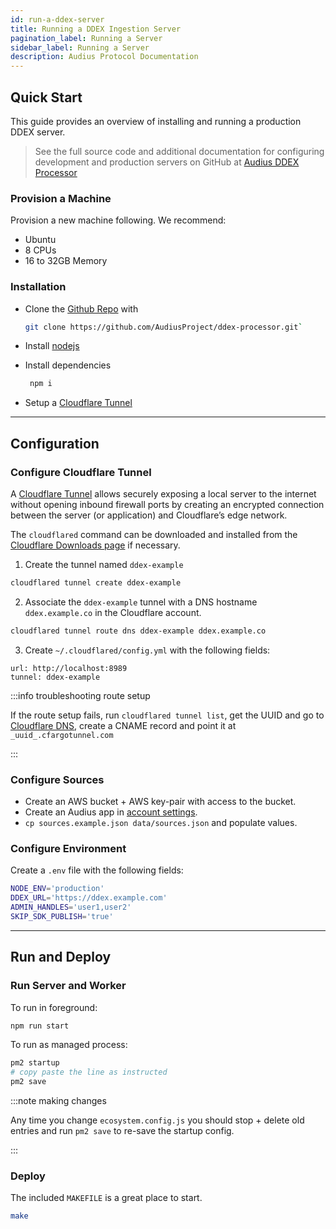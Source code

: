 ```yaml
---
id: run-a-ddex-server
title: Running a DDEX Ingestion Server
pagination_label: Running a Server
sidebar_label: Running a Server
description: Audius Protocol Documentation
---
```



## Quick Start

This guide provides an overview of installing and running a production DDEX server.

> See the full source code and additional documentation for configuring development and production
> servers on GitHub at [Audius DDEX Processor](https://github.com/AudiusProject/ddex-processor)

### Provision a Machine

Provision a new machine following. We recommend:

- Ubuntu
- 8 CPUs
- 16 to 32GB Memory

### Installation

- Clone the [Github Repo](https://github.com/AudiusProject/ddex-processor) with
  ```bash
  git clone https://github.com/AudiusProject/ddex-processor.git`
  ```
- Install [nodejs](https://deb.nodesource.com/)
- Install dependencies

  ```bash
   npm i
  ```

- Setup a
  [Cloudflare Tunnel](https://developers.cloudflare.com/cloudflare-one/connections/connect-networks/get-started/create-local-tunnel/)

---

## Configuration

### Configure Cloudflare Tunnel

A [Cloudflare Tunnel](https://www.cloudflare.com/products/tunnel/) allows securely exposing a local
server to the internet without opening inbound firewall ports by creating an encrypted connection
between the server (or application) and Cloudflare’s edge network.

The `cloudflared` command can be downloaded and installed from the
[Cloudflare Downloads page](https://developers.cloudflare.com/cloudflare-one/connections/connect-networks/downloads/)
if necessary.

1. Create the tunnel named `ddex-example`

```bash
cloudflared tunnel create ddex-example
```

2. Associate the `ddex-example` tunnel with a DNS hostname `ddex.example.co` in the Cloudflare
   account.

```bash
cloudflared tunnel route dns ddex-example ddex.example.co
```

3. Create `~/.cloudflared/config.yml` with the following fields:

```
url: http://localhost:8989
tunnel: ddex-example
```

:::info troubleshooting route setup

If the route setup fails, run `cloudflared tunnel list`, get the UUID and go to
[Cloudflare DNS](https://dash.cloudflare.com/), create a CNAME record and point it at
`_uuid_.cfargotunnel.com`

:::

### Configure Sources

- Create an AWS bucket + AWS key-pair with access to the bucket.
- Create an Audius app in [account settings](https://audius.co/settings).
- `cp sources.example.json data/sources.json` and populate values.

### Configure Environment

Create a `.env` file with the following fields:

```bash
NODE_ENV='production'
DDEX_URL='https://ddex.example.com'
ADMIN_HANDLES='user1,user2'
SKIP_SDK_PUBLISH='true'
```

---

## Run and Deploy

### Run Server and Worker

To run in foreground:

```bash
npm run start
```

To run as managed process:

```bash
pm2 startup
# copy paste the line as instructed
pm2 save
```

:::note making changes

Any time you change `ecosystem.config.js` you should stop + delete old entries and run `pm2 save` to
re-save the startup config.

:::

### Deploy

The included `MAKEFILE` is a great place to start.

```bash
make
```
